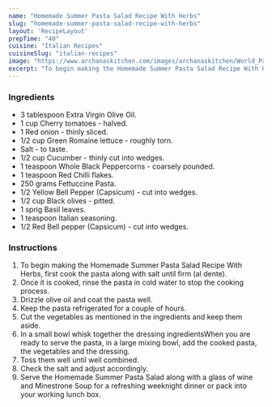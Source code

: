 ---
name: "Homemade Summer Pasta Salad Recipe With Herbs"
slug: "homemade-summer-pasta-salad-recipe-with-herbs"
layout: 'RecipeLayout'
prepTime: "40"
cuisine: "Italian Recipes"
cuisineSlug: "italian-recipes"
image: "https://www.archanaskitchen.com/images/archanaskitchen/World_Pastas_Pizzas/Homemade_Summer_Pasta_Salad_Recipe_With_Olives-1-2_1600.jpg"
excerpt: "To begin making the Homemade Summer Pasta Salad Recipe With Herbs, first cook the pasta along with salt until firm al dente"
---

### Ingredients

- 3 tablespoon Extra Virgin Olive Oil.
- 1 cup Cherry tomatoes - halved.
- 1 Red onion - thinly sliced.
- 1/2 cup Green Romaine lettuce - roughly torn.
- Salt - to taste.
- 1/2 cup Cucumber - thinly cut into wedges.
- 1 teaspoon Whole Black Peppercorns - coarsely pounded.
- 1 teaspoon Red Chilli flakes.
- 250 grams Fettuccine Pasta.
- 1/2 Yellow Bell Pepper (Capsicum) - cut into wedges.
- 1/2 cup Black olives - pitted.
- 1 sprig Basil leaves.
- 1 teaspoon Italian seasoning.
- 1/2 Red Bell pepper (Capsicum) - cut into wedges.

### Instructions

1. To begin making the Homemade Summer Pasta Salad Recipe With Herbs, first cook the pasta along with salt until firm (al dente).
1. Once it is cooked, rinse the pasta in cold water to stop the cooking process.
1. Drizzle olive oil and coat the pasta well.
1. Keep the pasta refrigerated for a couple of hours.
1. Cut the vegetables as mentioned in the ingredients and keep them aside.
1. In a small bowl whisk together the dressing ingredientsWhen you are ready to serve the pasta, in a large mixing bowl, add the cooked pasta, the vegetables and the dressing.
1. Toss them well until well combined.
1. Check the salt and adjust accordingly.
1. Serve the Homemade Summer Pasta Salad along with a glass of wine and Minestrone Soup for a refreshing weeknight dinner or pack into your working lunch box.
